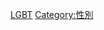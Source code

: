 {{Catnav|頁面分類|人类社会|社会科学|性學|性別}}
{{Catnav|頁面分類|人类社会|社会科学|性學|LGBT}}

{{Catmore}}
{{Portal|跨性别}}
{{Commonscat|Transgender}}

[[Category:LGBT|]]
[[Category:性別|Category:性別]]